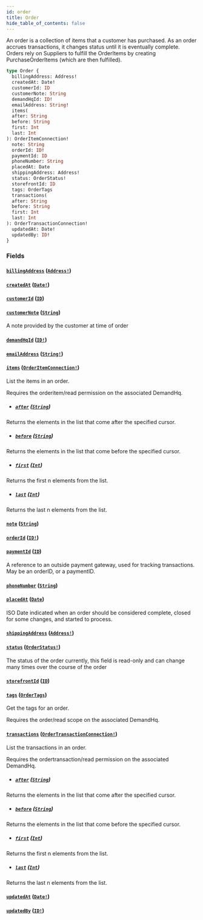```yaml
---
id: order
title: Order
hide_table_of_contents: false
---
```



An order is a collection of items that a customer has purchased.
As an order accrues transactions, it changes status until it is eventually complete.
Orders rely on Suppliers to fulfill the OrderItems by creating PurchaseOrderItems (which are then fulfilled).

```graphql
type Order {
  billingAddress: Address!
  createdAt: Date!
  customerId: ID
  customerNote: String
  demandHqId: ID!
  emailAddress: String!
  items(
  after: String
  before: String
  first: Int
  last: Int
): OrderItemConnection!
  note: String
  orderId: ID!
  paymentId: ID
  phoneNumber: String
  placedAt: Date
  shippingAddress: Address!
  status: OrderStatus!
  storefrontId: ID
  tags: OrderTags
  transactions(
  after: String
  before: String
  first: Int
  last: Int
): OrderTransactionConnection!
  updatedAt: Date!
  updatedBy: ID!
}
```


### Fields

#### [`billingAddress`](#) ([`Address!`](/demand/api/graphql-admin/reference/objects/address))




#### [`createdAt`](#) ([`Date!`](/demand/api/graphql-admin/reference/scalars/date))




#### [`customerId`](#) ([`ID`](/demand/api/graphql-admin/reference/scalars/id))




#### [`customerNote`](#) ([`String`](/demand/api/graphql-admin/reference/scalars/string))

A note provided by the customer at time of order


#### [`demandHqId`](#) ([`ID!`](/demand/api/graphql-admin/reference/scalars/id))




#### [`emailAddress`](#) ([`String!`](/demand/api/graphql-admin/reference/scalars/string))




#### [`items`](#) ([`OrderItemConnection!`](/demand/api/graphql-admin/reference/objects/order-item-connection))

List the items in an order.
            
Requires the orderitem/read permission on the associated DemandHq.
- ##### [`after`](#) ([`String`](/demand/api/graphql-admin/reference/scalars/string))

Returns the elements in the list that come after the specified cursor.


- ##### [`before`](#) ([`String`](/demand/api/graphql-admin/reference/scalars/string))

Returns the elements in the list that come before the specified cursor.


- ##### [`first`](#) ([`Int`](/demand/api/graphql-admin/reference/scalars/int))

Returns the first n elements from the list.


- ##### [`last`](#) ([`Int`](/demand/api/graphql-admin/reference/scalars/int))

Returns the last n elements from the list.


#### [`note`](#) ([`String`](/demand/api/graphql-admin/reference/scalars/string))




#### [`orderId`](#) ([`ID!`](/demand/api/graphql-admin/reference/scalars/id))




#### [`paymentId`](#) ([`ID`](/demand/api/graphql-admin/reference/scalars/id))

A reference to an outside payment gateway, used for tracking transactions. May be an orderID, or a paymentID.


#### [`phoneNumber`](#) ([`String`](/demand/api/graphql-admin/reference/scalars/string))




#### [`placedAt`](#) ([`Date`](/demand/api/graphql-admin/reference/scalars/date))

ISO Date indicated when an order should be considered complete, closed for some changes, and started to process.


#### [`shippingAddress`](#) ([`Address!`](/demand/api/graphql-admin/reference/objects/address))




#### [`status`](#) ([`OrderStatus!`](/demand/api/graphql-admin/reference/enums/order-status))

The status of the order currently, this field is read-only and can change many times over the course of the order


#### [`storefrontId`](#) ([`ID`](/demand/api/graphql-admin/reference/scalars/id))




#### [`tags`](#) ([`OrderTags`](/demand/api/graphql-admin/reference/objects/order-tags))

Get the tags for an order.

Requires the order/read scope on the associated DemandHq.


#### [`transactions`](#) ([`OrderTransactionConnection!`](/demand/api/graphql-admin/reference/objects/order-transaction-connection))

List the transactions in an order.
            
Requires the ordertransaction/read permission on the associated DemandHq.
- ##### [`after`](#) ([`String`](/demand/api/graphql-admin/reference/scalars/string))

Returns the elements in the list that come after the specified cursor.


- ##### [`before`](#) ([`String`](/demand/api/graphql-admin/reference/scalars/string))

Returns the elements in the list that come before the specified cursor.


- ##### [`first`](#) ([`Int`](/demand/api/graphql-admin/reference/scalars/int))

Returns the first n elements from the list.


- ##### [`last`](#) ([`Int`](/demand/api/graphql-admin/reference/scalars/int))

Returns the last n elements from the list.


#### [`updatedAt`](#) ([`Date!`](/demand/api/graphql-admin/reference/scalars/date))




#### [`updatedBy`](#) ([`ID!`](/demand/api/graphql-admin/reference/scalars/id))






